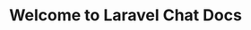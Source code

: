 ---
title: Welcome to Laravel Chat Docs
description: Get started building your chat application with Laravel Chat.
template: splash
hero:
  tagline: Build your chat application with Laravel Chat
  image:
    file: ../../assets/houston.webp
  actions:
    - text: Get Started
      link: /installation/
      icon: right-arrow
---